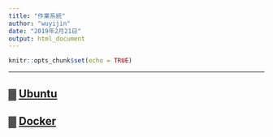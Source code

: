 ---
title: "作業系統"
author: "wuyijin"
date: "2019年2月21日"
output: html_document
---

```{r setup, include=FALSE}
knitr::opts_chunk$set(echo = TRUE)
```

<hr/>
## ▓ <a href="https://github.com/yijinwu1/Installation-Manual/tree/master/Ubuntu" target="_blank">Ubuntu</a>
## ▓ <a href="https://github.com/yijinwu1/Installation-Manual/tree/master/docker" target="_blank">Docker</a>